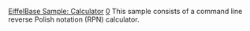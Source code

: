 [[Property:title|EiffelBase Sample: Calculator]]
[[Property:weight|0]]
This sample consists of a command line reverse Polish notation (RPN) calculator. 

{{note| '''Note:''' A RPN calculator works slightly differently from standard calculators. It consists of a stack of numbers. Operations are applied to the two numbers on top of the stack. The result is then put on top of the stack so that it can be used in the next operation. This sample refers to the top of the stack as ''Accumulator''. 
==Compiling==

To compile the example: 
# Launch EiffelStudio.
# Click '''Add project'''
# Browse to ''$ISE_EIFFEL\examples\base\calculator\''
# Choose ''calculator.ecf''
# Choose the location where the project will be compiled, by default the same directory containing the configuration file.
# Click '''Open'''.

==Running==

After you launch the sample, the following text appears in a console: 
<code>
*********************************
Calculator in reverse Polish form
*********************************

Allowable operations are:
		'/': Divide top two numbers on the stack.
		'0': Empty the stack.
		'a': Enter operand onto stack.
		'?': Help.
		'*': Multiply top two numbers on the stack.
		'+': Add top two numbers on the stack
		'q': Quit.
		'-': Subtract top two numbers on the stack.
Enter a number, followed by :
					</code>

Enter the first number to be put onto the stack, for example <code>3</code>. 

{{note| '''Note:''' Failing to enter a number at this stage will cause the sample to stop. This sample was designed to showcase the use of EiffelBase data structures and is not protected against unexpected entries. }}

You may then add another number on the stack by entering the character <code>a</code>: 
<code>
*********************************
Calculator in reverse Polish form
*********************************
Allowable operations are:
        '/': Divide top two numbers on the stack.
        '0': Empty the stack.
        'a': Enter operand onto stack.
        '?': Help.
        '*': Multiply top two numbers on the stack.
        '+': Add top two numbers on the stack
        'q': Quit.
        '-': Subtract top two numbers on the stack.
Enter a number, followed by : 3

Accumulator = 3

Next operation? a
Enter a number, followed by :
						</code>

Enter a second number, for example <code>2</code>. You can then apply any operation to the two operands such as minus: 
<code>
...
Next operation? a
Enter a number, followed by : 2

Accumulator = 2

Next operation? -

Accumulator = 1

Next operation?
							</code>

You may use the operation <code>0</code> to clear the stack at any time. You may use <code>q</code> to quit the program. 

{{tip| '''Tip:''' You can use the command <code>?</code> to display the list of available operations. }}

==Under the Hood==

This sample shows how to leverage EiffelBase data structures in a simple Eiffel system. The root class CALCULATOR first instantiates all ''state'' objects, each corresponding to one possible operation. The state classes all inherit from STATE. They are: 
* PLUS: Add stack's two top numbers. 
* MINUS: Substract stack's two top numbers. 
* MULTIPLY: Multiply stack's two top numbers. 
* DIVIDE: Divide stack's two top numbers. 
* EMPTY: Empty stack. 
* HELP: Prints available commands. 
* QUESTION: Get number from user. 
* QUIT: Close application. 
Each of these classes implement the feature do_one_state from STATE which performs the operation associated with the state. The initial state is QUESTION which asks for the initial number to put in the ''accumulator''. Following states depend on the user input. <br/>
Every descendant of STATE implement the feature operation which performs the corresponding stack transformation. 

See the reference for the class interfaces. 
}}





